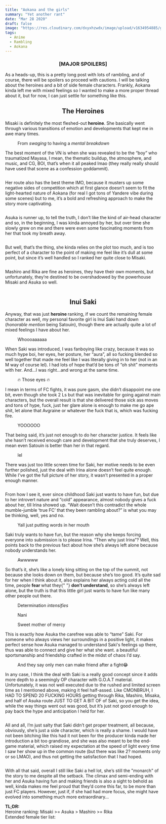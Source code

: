 ```yaml
---
title: "Aokana and the girls"
summary: "Yet another rant"
date: "Mar 28 2020"
draft: false
image: "https://res.cloudinary.com/dxyxhzwdx/image/upload/v1634954885/gaftonosh/2021/10/EEXfABBXkAAtmzE--2-.webp"
tags:
  - Anime
  - Rambling
  - Aokana
---
```


<div className="richtext pb-8">
  <center>
    <h3>
      <b>[MAJOR SPOILERS]</b>
    </h3>
  </center>
  <p>
    As a heads-up, this is a pretty long post with lots of rambling, and of
    course, there will be spoilers so proceed with cautions. I will be talking
    about the heroines and a bit of side female characters. Frankly, Aokana
    kinda left me with mixed feelings so I wanted to make a more proper thread
    about it, but for now, I can just settle for something like this.
  </p>
  <center>
    <h2>
      <b>The Heroines</b>
    </h2>
  </center>
  <p>
    Misaki is definitely the most fleshed-out <strong>heroine</strong>. She
    basically went through various transitions of emotion and developments that
    kept me in awe many times.
  </p>
  <figure className="kg-card kg-width-wide kg-card-hascaption kg-gallery-card">
    <div className="kg-gallery-container">
      <div className="kg-gallery-row">
        <div className="kg-gallery-image">
          <img
            src="http://testghost.mo.cloudinary.net/image/upload/q_80/v1/gaftonosh/2021/10/2020-03-28-23_02_04-Aokana-1.webp"
            alt=""
            height={1080}
            loading="lazy"
            width={1920}
          />
        </div>
        <div className="kg-gallery-image">
          <img
            src="http://testghost.mo.cloudinary.net/image/upload/q_80/v1/gaftonosh/2021/10/2020-03-28-23_00_33-Aokana-1.webp"
            alt=""
            height={1080}
            loading="lazy"
            width={1920}
          />
        </div>
      </div>
    </div>
    <figcaption>
      From <em>swaging </em>to having a <em>mental breakdown</em>
    </figcaption>
  </figure>
  <p>
    The best moment of the VN is when she was revealed to be the “boy” who
    traumatized Mayasa, I mean, the thematic buildup, the atmosphere, and music,
    and CG, BOI, that’s when it all peaked lmao (they really really should have
    used that scene as a confession goddammit).
  </p>
  <figure className="kg-card kg-image-card kg-width-full">
    <img
      src="http://testghost.mo.cloudinary.net/image/upload/q_80/v1/gaftonosh/2021/10/2020-03-28-23_00_06-Aokana.webp"
      alt=""
      height={1080}
      loading="lazy"
      width={1920}
      className="kg-image"
    />
  </figure>
  <p>
    Her route also has the best theme IMO, because it musters up some negative
    sides of competition which at first glance doesn’t seem to fit the
    light-hearted nature of Aokana (for real I got tons of Yandere vibe during
    some scenes) but to me, it’s a bold and refreshing approach to make the
    story more captivating.
  </p>
  <figure className="kg-card kg-image-card kg-width-wide">
    <img
      src="http://testghost.mo.cloudinary.net/image/upload/q_80/v1/gaftonosh/2021/10/2020-03-28-23_05_34-Aokana.webp"
      alt=""
      height={1080}
      loading="lazy"
      width={1920}
      className="kg-image"
    />
  </figure>
  <p>
    Asuka is runner up, to tell the truth, I don’t like the kind of air-head
    character and so, in the beginning, I was kinda annoyed by her, but over
    time she slowly grew on me and there were even some fascinating moments from
    her that took my breath away.
  </p>
  <figure className="kg-card kg-image-card kg-width-full">
    <img
      src="http://testghost.mo.cloudinary.net/image/upload/q_80/v1/gaftonosh/2021/10/2020-03-28-23_05_03-Aokana.webp"
      alt=""
      height={1080}
      loading="lazy"
      width={1920}
      className="kg-image"
    />
  </figure>
  <p>
    But well, that’s the thing, she kinda relies on the plot too much, and is
    too perfect of a character to the point of making me feel like it’s dull at
    some point, but since it’s well handled so I ranked her quite close to
    Misaki.
  </p>
  <figure className="kg-card kg-image-card kg-width-wide">
    <img
      src="http://testghost.mo.cloudinary.net/image/upload/q_80/v1/gaftonosh/2021/10/2020-03-28-23_01_04-Aokana.webp"
      alt=""
      height={1080}
      loading="lazy"
      width={1920}
      className="kg-image"
    />
  </figure>
  <p>
    Mashiro and Rika are fine as heroines, they have their own moments, but
    unfortunately, they’re destined to be overshadowed by the powerhouse Misaki
    and Asuka so well.
  </p>
  <figure className="kg-card kg-width-wide kg-gallery-card">
    <div className="kg-gallery-container">
      <div className="kg-gallery-row">
        <div className="kg-gallery-image">
          <img
            src="http://testghost.mo.cloudinary.net/image/upload/q_80/v1/gaftonosh/2021/10/2020-03-28-23_05_21-Aokana.webp"
            alt=""
            height={1080}
            loading="lazy"
            width={1920}
          />
        </div>
        <div className="kg-gallery-image">
          <img
            src="http://testghost.mo.cloudinary.net/image/upload/q_80/v1/gaftonosh/2021/10/2020-03-28-22_54_32-Aokana.webp"
            alt=""
            height={1080}
            loading="lazy"
            width={1920}
          />
        </div>
      </div>
    </div>
  </figure>
  <center>
    <h2>
      <b>Inui Saki</b>
    </h2>
  </center>
  <p>
    Anyway, that was just <strong>heroine </strong>ranking, if we count the
    remaining female character as well, my personal favorite girl is Inui Saki
    hand down (<em>honorable mention</em> being Satouin), though there are
    actually quite a lot of mixed feelings I have about her.
  </p>
  <figure className="kg-card kg-image-card kg-card-hascaption kg-width-full">
    <img
      src="http://testghost.mo.cloudinary.net/image/upload/q_80/v1/gaftonosh/2021/10/2020-03-28-23_08_13-Aokana.webp"
      alt=""
      height={1080}
      loading="lazy"
      width={1920}
      className="kg-image"
    />
    <figcaption>Whoooaaaaaa</figcaption>
  </figure>
  <p>
    When Saki was introduced, I was fanboying like crazy, because it was so much
    hype boi, her eyes, her posture, her “aura”, all so fucking blended so well
    together that made me feel like I was literally giving in to her (not in an
    M way of course lel). I had lots of hope that’d be tons of “oh shit” moments
    with her. And…I was right…and wrong at the same time.
  </p>
  <figure className="kg-card kg-width-wide kg-card-hascaption kg-gallery-card">
    <div className="kg-gallery-container">
      <div className="kg-gallery-row">
        <div className="kg-gallery-image">
          <img
            src="http://testghost.mo.cloudinary.net/image/upload/q_80/v1/gaftonosh/2021/10/2020-03-26-11_07_18-Greenshot.webp"
            alt=""
            height={1080}
            loading="lazy"
            width={1920}
          />
        </div>
        <div className="kg-gallery-image">
          <img
            src="http://testghost.mo.cloudinary.net/image/upload/q_80/v1/gaftonosh/2021/10/2020-03-28-23_03_39-Aokana.webp"
            alt=""
            height={1080}
            loading="lazy"
            width={1920}
          />
        </div>
      </div>
    </div>
    <figcaption>🔥 Those eyes 🔥</figcaption>
  </figure>
  <p>
    I mean in terms of FC fights, it was pure gasm, she didn’t disappoint me one
    bit, even though she took 2 Ls but that was inevitable for going against
    main characters, but the overall result is that she delivered those sick ass
    moves and tons of hype, fuck, just her glare alone is enough to make me go
    ape shit, let alone that Avgraine or whatever the fuck that is, which was
    fucking fire.
  </p>
  <figure className="kg-card kg-width-wide kg-card-hascaption kg-gallery-card">
    <div className="kg-gallery-container">
      <div className="kg-gallery-row">
        <div className="kg-gallery-image">
          <img
            src="http://testghost.mo.cloudinary.net/image/upload/q_80/v1/gaftonosh/2021/10/2020-03-28-16_28_00-Aokana.webp"
            alt=""
            height={1080}
            loading="lazy"
            width={1920}
          />
        </div>
        <div className="kg-gallery-image">
          <img
            src="http://testghost.mo.cloudinary.net/image/upload/q_80/v1/gaftonosh/2021/10/2020-03-28-16_28_26-Aokana.webp"
            alt=""
            height={1080}
            loading="lazy"
            width={1920}
          />
        </div>
        <div className="kg-gallery-image">
          <img
            src="http://testghost.mo.cloudinary.net/image/upload/q_80/v1/gaftonosh/2021/10/2020-03-30-00_08_10-Aokana.webp"
            alt=""
            height={1080}
            loading="lazy"
            width={1920}
          />
        </div>
      </div>
    </div>
    <figcaption>YOOOOOO</figcaption>
  </figure>
  <p>
    That being said, it’s just not enough to do her character justice. It feels
    like she hasn’t received enough care and development that she truly
    deserves, I mean even Satouin is better than her in that regard.
  </p>
  <figure className="kg-card kg-image-card kg-card-hascaption kg-width-full">
    <img
      src="http://testghost.mo.cloudinary.net/image/upload/q_80/v1/gaftonosh/2021/10/2020-03-28-23_06_52-Aokana.webp"
      alt=""
      height={1080}
      loading="lazy"
      width={1920}
      className="kg-image"
    />
    <figcaption>lel</figcaption>
  </figure>
  <p>
    There was just too little screen time for Saki, her motive needs to be even
    further polished, just the deal with Irina alone doesn’t feel quite enough.
    While I’ve got the full picture of her story, it wasn’t presented in a
    proper enough manner.
  </p>
  <figure className="kg-card kg-image-card kg-width-wide">
    <img
      src="http://testghost.mo.cloudinary.net/image/upload/q_80/v1/gaftonosh/2021/10/2020-03-28-23_09_39-Aokana.webp"
      alt=""
      height={1080}
      loading="lazy"
      width={1920}
      className="kg-image"
    />
  </figure>
  <p>
    From how I see it, ever since childhood Saki just wants to have fun, but due
    to her introvert nature and “cold” appearance, almost nobody gives a fuck
    about her, till Irina showed up. “Wait doesn’t this contradict the whole
    mumble-jumble ‘true FC’ that they been rambling about?” is what you may be
    thinking, well, yes and no.
  </p>
  <figure className="kg-card kg-image-card kg-width-wide kg-card-hascaption">
    <img
      src="http://testghost.mo.cloudinary.net/image/upload/q_80/v1/gaftonosh/2021/10/2020-03-29-23_57_28-Aokana.webp"
      alt=""
      height={1080}
      loading="lazy"
      width={1920}
      className="kg-image"
    />
    <figcaption>Yall just putting words in her mouth</figcaption>
  </figure>
  <p>
    Saki truly wants to have fun, but the reason why she keeps forcing everyone
    into submission is to please Irina. “Then why just Irina”? Well, this points
    back to the previous fact about how she’s always left alone because nobody
    understands her.
  </p>
  <figure className="kg-card kg-width-wide kg-card-hascaption kg-gallery-card">
    <div className="kg-gallery-container">
      <div className="kg-gallery-row">
        <div className="kg-gallery-image">
          <img
            src="http://testghost.mo.cloudinary.net/image/upload/q_80/v1/gaftonosh/2021/10/2020-03-28-23_09_47-Aokana.webp"
            alt=""
            height={1080}
            loading="lazy"
            width={1920}
          />
        </div>
        <div className="kg-gallery-image">
          <img
            src="http://testghost.mo.cloudinary.net/image/upload/q_80/v1/gaftonosh/2021/10/2020-03-28-23_05_58-Aokana.webp"
            alt=""
            height={1080}
            loading="lazy"
            width={1920}
          />
        </div>
      </div>
    </div>
    <figcaption>Awwwww</figcaption>
  </figure>
  <p>
    So that’s it, she’s like a lonely king sitting on the top of the summit, not
    because she looks down on them, but because she’s too good. It’s quite sad
    for her when I think about it, also explains her always acting cold all the
    time, people <strong>fear </strong>what they{" "}
    <strong>don’t understand</strong>, so she’s always left alone, but the truth
    is that this little girl just wants to have fun like many other people out
    there.
  </p>
  <figure className="kg-card kg-image-card kg-card-hascaption kg-width-full">
    <img
      src="http://testghost.mo.cloudinary.net/image/upload/q_80/v1/gaftonosh/2021/10/2020-03-28-16_35_54-Aokana.webp"
      alt=""
      height={1080}
      loading="lazy"
      width={1920}
      className="kg-image"
    />
    <figcaption>
      Determination <em>intensifies</em>
    </figcaption>
  </figure>
  <figure className="kg-card kg-width-wide kg-card-hascaption kg-gallery-card">
    <div className="kg-gallery-container">
      <div className="kg-gallery-row">
        <div className="kg-gallery-image">
          <img
            src="http://testghost.mo.cloudinary.net/image/upload/q_80/v1/gaftonosh/2021/10/2020-03-30-00_09_06-Aokana.webp"
            alt=""
            height={1080}
            loading="lazy"
            width={1920}
          />
        </div>
        <div className="kg-gallery-image">
          <img
            src="http://testghost.mo.cloudinary.net/image/upload/q_80/v1/gaftonosh/2021/10/2020-03-28-16_39_00-Aokana.webp"
            alt=""
            height={1080}
            loading="lazy"
            width={1920}
          />
        </div>
      </div>
    </div>
    <figcaption>Nani</figcaption>
  </figure>
  <figure className="kg-card kg-image-card kg-card-hascaption">
    <img
      src="http://testghost.mo.cloudinary.net/image/upload/q_80/v1/gaftonosh/2021/10/ss-2015-04-06-at-05-27-15.webp"
      alt=""
      height={2838}
      loading="lazy"
      width={1366}
      className="kg-image"
    />
    <figcaption>Sweet mother of mercy</figcaption>
  </figure>
  <p>
    This is exactly how Asuka the carefree was able to “tame” Saki. For someone
    who always views her surroundings in a positive light, it makes perfect
    sense how Asuka managed to understand Saki's feelings up there, thus was
    able to connect and give her what she want. a beautiful sportsmanship and
    friendship crafted in the midst of chaos I’d say.
  </p>
  <figure className="kg-card kg-image-card kg-width-wide kg-card-hascaption">
    <img
      src="http://testghost.mo.cloudinary.net/image/upload/q_80/v1/gaftonosh/2021/10/2020-03-28-23_05_54-Aokana.webp"
      alt=""
      height={1080}
      loading="lazy"
      width={1920}
      className="kg-image"
    />
    <figcaption>
      And they say only men can make friend after a fight😂
    </figcaption>
  </figure>
  <p>
    In any case, I think the deal with Saki is a really good concept since it
    adds more depth to a seemingly OP character with G.O.A.T material.
    Unfortunately, it was not well executed due to the rushed and limited screen
    time as I mentioned above, making it feel half-assed. Like CMONBRUH, I HAD
    TO SPEND 20 FUCKING HOURS getting through Rika, Mashiro, Misaka, and half of
    Asuka route JUST TO GET A BIT OF of Saki, so you get the idea, while the way
    things went out was good, but it’s just not good enough to pay back the hype
    and anticipation I held for her.
  </p>
  <figure className="kg-card kg-image-card kg-width-wide">
    <img
      src="http://testghost.mo.cloudinary.net/image/upload/q_80/v1/gaftonosh/2021/10/2020-03-29-23_55_21-Aokana.webp"
      alt=""
      height={1080}
      loading="lazy"
      width={1920}
      className="kg-image"
    />
  </figure>
  <p>
    All and all, I’m just salty that Saki didn’t get proper treatment, all
    because, obviously, she’s just a side character, which is really a shame. I
    would have not been bitching like this had it not been for the producer
    kinda made her introduction a bit too grandiose, and she was also meant to
    be the end-game material, which raised my expectation at the speed of light
    every time I saw her show up in the common route (but there was like 2?
    moments only or so LMAO), and thus not getting the satisfaction that I had
    hoped.
  </p>
  <figure className="kg-card kg-image-card kg-width-wide">
    <img
      src="http://testghost.mo.cloudinary.net/image/upload/q_80/v1/gaftonosh/2021/10/2020-03-28-23_04_23-Aokana.webp"
      alt=""
      height={1080}
      loading="lazy"
      width={1920}
      className="kg-image"
    />
  </figure>
  <p>
    With all that said, overall I still like Saki a hell lot, she’s still the
    "monarch" of the story to me despite all the setback. The climax and
    semi-ending with her and Asuka having fun and making friends is also a sight
    to behold as well, kinda makes me feel proud that they’d come this far, to
    be more than just FC players. However, just if, if she had had more focus,
    she might have evolved into something much more extraordinary…
  </p>
  <p>
    <strong>TL;DR:</strong>
    <br />
    Heroine ranking: Misaki &gt;= Asuka &gt; Mashiro &gt;= Rika
    <br />
    Extended female tier list:
  </p>
  <figure className="kg-card kg-image-card">
    <img
      src="http://testghost.mo.cloudinary.net/image/upload/q_80/v1/gaftonosh/2021/10/tierlist-generated-at-tierlists.com.webp"
      alt=""
      height={408}
      loading="lazy"
      width={538}
      className="kg-image"
    />
  </figure>
</div>
